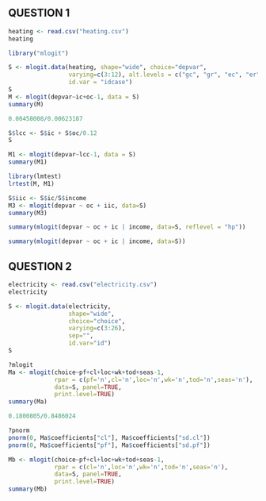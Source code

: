 QUESTION 1
---------------------------------------

```r
heating <- read.csv("heating.csv")
heating

library("mlogit")
```

```r
S <- mlogit.data(heating, shape="wide", choice="depvar", 
                 varying=c(3:12), alt.levels = c("gc", "gr", "ec", "er", "hp"), 
                 id.var = "idcase")
S
M <- mlogit(depvar~ic+oc-1, data = S)
summary(M)
```

```r
0.00458008/0.00623187

S$lcc <- S$ic + S$oc/0.12
S

M1 <- mlogit(depvar~lcc-1, data = S)
summary(M1)

library(lmtest)
lrtest(M, M1)
```


```r
S$iic <- S$ic/S$income
M3 <- mlogit(depvar ~ oc + iic, data=S)
summary(M3)
```

```r
summary(mlogit(depvar ~ oc + ic | income, data=S, reflevel = "hp"))
```

```r
summary(mlogit(depvar ~ oc + ic | income, data=S))
```

QUESTION 2
---------------------------------------

```r
electricity <- read.csv("electricity.csv")
electricity
```

```r
S <- mlogit.data(electricity, 
                 shape="wide", 
                 choice="choice", 
                 varying=c(3:26),
                 sep="",
                 id.var="id")
S
```

```r
?mlogit
Ma <- mlogit(choice~pf+cl+loc+wk+tod+seas-1, 
             rpar = c(pf='n',cl='n',loc='n',wk='n',tod='n',seas='n'),
             data=S, panel=TRUE,
             print.level=TRUE)
summary(Ma)
```

```r
0.1800805/0.8486024
```
```r
?pnorm
pnorm(0, Ma$coefficients["cl"], Ma$coefficients["sd.cl"])
pnorm(0, Ma$coefficients["pf"], Ma$coefficients["sd.pf"])
```
```r
Mb <- mlogit(choice~pf+cl+loc+wk+tod+seas-1, 
             rpar = c(cl='n',loc='n',wk='n',tod='n',seas='n'),
             data=S, panel=TRUE,
             print.level=TRUE)
summary(Mb)
```

```r

```


